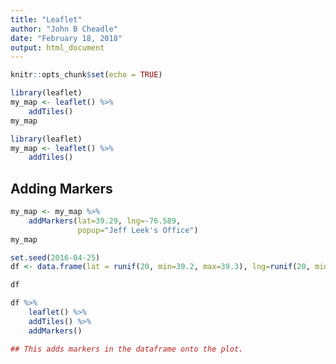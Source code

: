 ```yaml
---
title: "Leaflet"
author: "John B Cheadle"
date: "February 18, 2018"
output: html_document
---
```


```r
knitr::opts_chunk$set(echo = TRUE)
```

```r

library(leaflet)
my_map <- leaflet() %>%
    addTiles()
my_map
```

```r
library(leaflet)
my_map <- leaflet() %>%
    addTiles()
```

## Adding Markers

```r
my_map <- my_map %>%
    addMarkers(lat=39.29, lng=-76.589,
               popup="Jeff Leek's Office")
my_map
```

```r
set.seed(2016-04-25)
df <- data.frame(lat = runif(20, min=39.2, max=39.3), lng=runif(20, min=-76.6, max=-76.5))

df

df %>%
    leaflet() %>%
    addTiles() %>%
    addMarkers()

## This adds markers in the dataframe onto the plot.
```